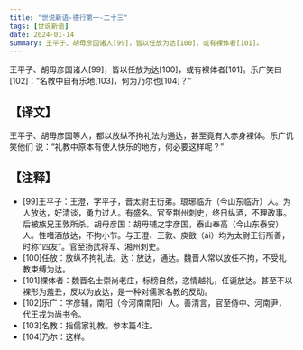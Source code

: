 ```yaml
---
title: "世说新语-德行第一-二十三"
tags: [世说新语]
date: 2024-01-14
summary: 王平子、胡毋彦国诸人[99]，皆以任放为达[100]，或有裸体者[101]。
---
```


王平子、胡毋彦国诸人[99]，皆以任放为达[100]，或有裸体者[101]。乐广笑曰
[102]：“名教中自有乐地[103]，何为乃尔也[104]？”

## 【译文】

王平子、胡毋彦国等人，都以放纵不拘礼法为通达，甚至竟有人赤身裸体。乐广讥笑他们
说：“礼教中原本有使人快乐的地方，何必要这样呢？”

## 【注释】

- [99]王平子：王澄，字平子，晋太尉王衍弟。琅琊临沂（今山东临沂）人。为人放达，好清谈，勇力过人。有盛名。官至荆州刺史，终日纵酒，不理政事。后被族兄王敦所杀。胡毋彦国：胡毋辅之字彦国，泰山奉高（今山东泰安）人。性嗜酒放达，不拘小节。与王澄、王敦、庾敳（ái）均为太尉王衍所善，时称“四友”。官至扬武将军、湘州刺史。
- [100]任放：放纵不拘礼法。达：放达，通达。魏晋人常以放任不拘，不受礼教束缚为达。
- [101]裸体者：魏晋名士崇尚老庄，标榜自然，恣情越礼，任诞放达。甚至不以裸形为羞丑，反以为放达，是一种对儒家名教的反动。
- [102]乐广：字彦辅，南阳（今河南南阳）人。善清言，官至侍中、河南尹，代王戎为尚书令。
- [103]名教：指儒家礼教。参本篇4注。
- [104]乃尔：这样。